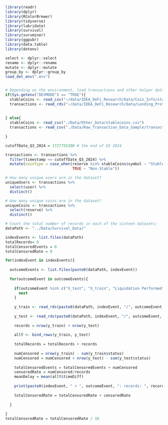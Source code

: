 ```r
library(readr)
library(dplyr)
library(RColorBrewer)
library(tidyverse)
library(lubridate)
library(survival)
library(survminer)
library(ggpubr)
library(data.table)
library(dotenv)

select <- dplyr::select
rename <- dplyr::rename
mutate <- dplyr::mutate
group_by <- dplyr::group_by
load_dot_env(".env")


# Depending on the environment, load transactions and other helper data from the proper data directory
if(Sys.getenv("DEVMODE") == "TRUE"){
  stableCoins <- read_csv("~/data/IDEA_DeFi_Research/Data/Coin_Info/stablecoins.csv")
  transactions <- read_rds("~/data/IDEA_DeFi_Research/Data/Lending_Protocols/Aave/V2/Mainnet/Experimental/transactions_user_market_time.rds") 
  
  
} else{
  stableCoins <- read_csv("./Data/Other_Data/stablecoins.csv")
  transactions <- read_csv("./Data/Raw_Transaction_Data_Sample/transactionsSample.csv") 
  
}

cutoffDate_Q3_2024 = 1727755200 # the end of Q3 2024

transactions <- transactions %>%
  filter(timestamp <= cutoffDate_Q3_2024) %>%
  mutate(coinType = case_when(reserve %in% stableCoins$symbol ~ "Stable",
                              TRUE ~ "Non-Stable"))
```

```r
# How many unique users are in the dataset?
uniqueUsers <- transactions %>%
  select(user) %>%
  distinct()

# How many unique coins are in the dataset?
uniqueCoins <- transactions %>%
  select(reserve) %>%
  distinct()
```

```r
# Count the total number of records in each of the sixteen datasets:
dataPath <- "../Data/Survival_Data/"

indexEvents <- list.files(dataPath)
totalRecords= 0
totalCensoredEvents = 0
totalCensoredRate = 0

for(indexEvent in indexEvents){
  
  outcomeEvents <- list.files(paste0(dataPath, indexEvent))
  
  for(outcomeEvent in outcomeEvents){
    
    if(outcomeEvent %in% c("X_test", "X_train", "Liquidation Performed")){
      next
    }
    
    y_train <- read_rds(paste0(dataPath, indexEvent, "/", outcomeEvent, "/y_train.rds"))
    
    y_test <- read_rds(paste0(dataPath, indexEvent, "/", outcomeEvent, "/y_test.rds"))
    
    records = nrow(y_train) + nrow(y_test)
    
    allY <- bind_rows(y_train, y_test)
    
    totalRecords = totalRecords + records
    
    numCensored = nrow(y_train) - sum(y_train$status)
    numCensored = numCensored + nrow(y_test) - sum(y_test$status)
    
    totalCensoredEvents = totalCensoredEvents + numCensored
    censoredRate = numCensored/records
    meanDelay = mean(allY$timeDiff)
    
    print(paste0(indexEvent, " + ", outcomeEvent, ": records: ", records, " numCensored: ", numCensored, " uncensored: ", records-numCensored, " mean delay: ", meanDelay/86400, " censoredRate: ", censoredRate))
    
    totalCensoredRate = totalCensoredRate + censoredRate
    
  }
  
}
totalCensoredRate = totalCensoredRate / 16

```


